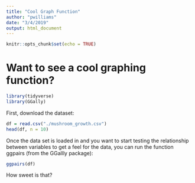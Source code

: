 ```yaml
---
title: "Cool Graph Function"
author: "pwilliams"
date: "3/4/2019"
output: html_document
---
```


```r
knitr::opts_chunk$set(echo = TRUE)
```

# Want to see a cool graphing function?

```r
library(tidyverse)
library(GGally)
```

First, download the dataset:

```r
df = read.csv("./mushroom_growth.csv")
head(df, n = 10)
```

Once the data set is loaded in and you want to start testing the relationship between variables to get a feel for the data, you can run the function ggpairs (from the GGallly package):

```r
ggpairs(df)
```

How sweet is that?